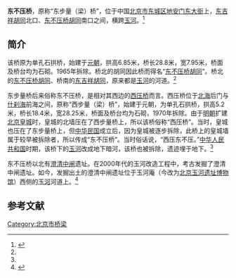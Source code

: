 {{文物保护单位
| 级别 = 全国
| Cat = 北京全国重点文物保护单位
| 省区市 = 北京市
| 图片 = [[File:Relics_of_middle_Chengqing_sluice_gate.JPG|250px]]
| 说明 =[[地安门东大街|地安门东大街]]北侧的澄清中闸和东不压桥遗址
| 名称 = 大运河
| 子项 = 澄清中闸
| 编号 = 6-810（7-1973-3-009）
| 分类 = 古建筑
| 时代 = 春秋至中华人民共和国
| 所在 = [[北京市|北京市]]、[[天津市|天津市]]、[[河北省|河北省]]、[[浙江省|浙江省]]、[[江苏省|江苏省]]、[[安徽省|安徽省]]、[[山东省|山东省]]、[[河南省|河南省]]
| 登录 = 2006年（2013年合并项目）
}}

'''东不压桥'''，原称“东步量（梁）桥”，位于中国[[北京市|北京市]][[东城区_(北京市)|东城区]][[地安门东大街|地安门东大街]]上，[[东吉祥胡同|东吉祥胡同]]北口、[[东不压桥胡同|东不压桥胡同]]南口之间，横跨[[玉河|玉河]]。<ref name=cxgh>{{Cite web |url=http://www.china-up.com/newsdisplay.php?id=1425150&sib=1 |title=业内人士质疑北京玉河项目改造，中国城乡规划行业网，2011年12月10日 |accessdate=2013年4月12日 |archive-date=2019年2月18日 |archive-url=https://web.archive.org/web/20190218174951/http://www.china-up.com/newsdisplay.php?id=1425150&sib=1 |dead-url=no }}</ref>

==简介==
该桥原为单孔石拱桥，始建于[[元朝|元朝]]，拱高6.85米，桥长28.8米，宽7.95米，桥面及桥台均为石砌。1965年拆除。桥北的胡同因此桥而得名“[[东不压桥胡同|东不压桥胡同]]”。桥北的[[东不压桥胡同|东不压桥胡同]]、桥南的[[东吉祥胡同|东吉祥胡同]]，原来都是[[玉河|玉河]]的河道。<ref name=cxgh/>

东步量桥后来俗称东不压桥，是相对其西边的[[西压桥|西压桥]]而言。西压桥位于[[北海公园_(北京)|北海]]后门与[[什刹海|什刹海]]前海之间，原称“西步量（梁）桥”，始建于元朝，为单孔石拱桥，拱高5.2米，桥长18.4米，宽28.25米，桥面及桥台均为石砌，1970年拆除。由于[[明朝|明朝]]扩建[[北京皇城|北京皇城]]时，皇城的北墙压在了西步量桥上，所以该桥俗称“西压桥”。当时，皇城也压在了东步量桥上，但[[中华民国|中华民国]]成立后，因为皇城被逐步拆除，此桥上的皇城墙属于较早被拆除者，所以传成“东不压桥”。当时俗话说，“西压东不压。”[[中华人民共和国|中华人民共和国]]时期，该桥下的[[玉河|玉河]]改成地下暗河，该桥也被拆除，遗迹埋于地下。<ref name=cxgh/>

东不压桥以北有[[澄清闸|澄清中闸]]遗址。在2000年代的玉河改造工程中，考古发掘了澄清中闸遗址。如今，发掘出土的澄清中闸遗址位于玉河庵（今改为[[北京玉河遗址博物馆|北京玉河遗址博物馆]]）西侧的[[玉河|玉河]]河道上。<ref>{{Cite web |url=http://news.artxun.com/qinghua-1549-7743404.shtml |title=北京十年(2000~2009年)地下文物保护工作回顾，博宝艺术网，2010-06-10 |access-date=2013-04-12 |archive-url=https://web.archive.org/web/20160305111903/http://news.artxun.com/qinghua-1549-7743404.shtml |archive-date=2016-03-05 |dead-url=yes }}</ref>

==参考文献==
{{reflist}}

{{北京全国重点文物保护单位}}
[[Category:北京市桥梁|Category:北京市桥梁]]